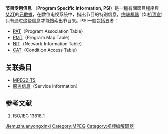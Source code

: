 {{expand|time=2010-05-16T02:26:58+00:00}}
'''节目专用信息'''  （'''Program Specific Information, PSI'''）是一種有關節目程序與[[M2T|M2T]]的[[元數據|元數據]]，在数位电视系统中，指出节目的特别信息，[[終端|终端机器]]（如[[机顶盒|机顶盒]]）只有通过这些信息才能搜索出节目来。PSI一般包括五者：
*[[PAT|PAT]]（Program Association Table）   
*[[PMT|PMT]]（Program Map Table） 
*[[NIT|NIT]]（Network Information Table） 
*[[CAT|CAT]]（Condition Access Table）

== 关联条目 ==
* [[MPEG2-TS|MPEG2-TS]]
* [[服务信息|服务信息]]（Service Information）

==参考文献==
#ISO/IEC 13818.1

{{DVB-stub}}

[[Category:计算机编程|Jiemuzhuanyongxinxi]]
[[Category:MPEG|Category:MPEG]]
[[Category:视频编解码器|Category:视频编解码器]]